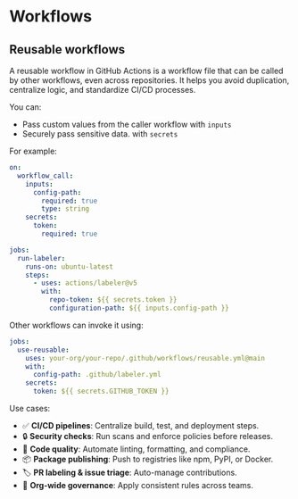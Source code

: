 # Workflows

## Reusable workflows

A reusable workflow in GitHub Actions is a workflow file that can be called by other workflows, even across repositories. It helps you avoid duplication, centralize logic, and standardize CI/CD processes.

You can:
- Pass custom values from the caller workflow with `inputs`
- Securely pass sensitive data. with `secrets`

For example:

```yml title=".github/workflows/reusable.yml"
on:
  workflow_call:
    inputs:
      config-path:
        required: true
        type: string
    secrets:
      token:
        required: true

jobs:
  run-labeler:
    runs-on: ubuntu-latest
    steps:
      - uses: actions/labeler@v5
        with:
          repo-token: ${{ secrets.token }}
          configuration-path: ${{ inputs.config-path }}
```

Other workflows can invoke it using:
```yml
jobs:
  use-reusable:
    uses: your-org/your-repo/.github/workflows/reusable.yml@main
    with:
      config-path: .github/labeler.yml
    secrets:
      token: ${{ secrets.GITHUB_TOKEN }}
```

Use cases:
- ✅ **CI/CD pipelines**: Centralize build, test, and deployment steps.
- 🔒 **Security checks**: Run scans and enforce policies before releases.
- 🧹 **Code quality**: Automate linting, formatting, and compliance.
- 📦 **Package publishing**: Push to registries like npm, PyPI, or Docker.
- 🏷️ **PR labeling & issue triage**: Auto-manage contributions.
- 🏢 **Org-wide governance**: Apply consistent rules across teams.

